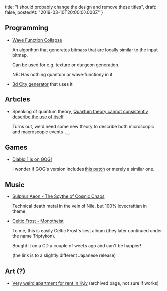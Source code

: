   title: "I should probably change the design and remove these titles",
  draft: false,
  postedAt: "2019-03-10T20:00:00.000Z"
}

## Programming

- [Wave Function Collapse](https://github.com/mxgmn/WaveFunctionCollapse)

  An algorihtm that generates bitmaps that are locally similar to the input bitmap.

  Can be used for e.g. texture or dungeon generation.

  NB: Has nothing quantum or wave-functiony in it.

- [3d City generator](https://marian42.itch.io/wfc) that uses it

## Articles

- Speaking of quantum theory, [Quantum theory cannot consistently describe the use of itself](https://www.nature.com/articles/s41467-018-05739-8)

  Turns out, we'd need some new theory to describe both microscopic and macroscopic events `._.`

## Games

- [Diablo 1 is on GOG!](https://www.gog.com/game/diablo)

  I wonder if GOG's version includes [this patch](http://www.strangebytes.com/index.php/projects/1-diablo-1-windows-7-vista-patch) or merely a similar one.

## Music

- [Sulphur Aeon - The Scythe of Cosmic Chaos](https://sulphuraeon-vanrecords.bandcamp.com/album/the-scythe-of-cosmic-chaos)

  Technical death metal in the vein of Nile, but 100% lovecraftian in theme.

- [Celtic Frost - Monotheist](https://www.amazon.com/Celtic-Frost-Monotheist-Japan-VICP-65115/dp/B009W67NB2/)

  To me, this is easily Celtic Frost's best album (they later continued under the name Triptykon).

  Bought it on a CD a couple of weeks ago and can't be happier!

  (the link is to a slightly different Japanese release)

## Art (?)

- [Very weird apartment for rent in Kyiv](http://archive.is/AP5yr) (archived page, not sure if works)
